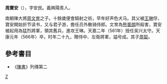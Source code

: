 '''周寶安'''（{{bd|538年||566年}}），字安民。義興陽羨人。

南朝陳大將[[周文育|周文育]]之子。十餘歲便會騎射之術，早年好声色犬马。其父被[[王琳|王琳]]俘，寶安開始折节读书，又与君子游，擔任员外散骑侍郎。文育為[[熊曇朗|熊曇朗]]所殺害，寶安被起用為猛烈將軍，領其舊兵，進攻王琳。天嘉二年（561年）授任吴兴太守。天康元年（566年）卒，时年二十九，贈侍中、左衛將軍，謚号成。其子[[周䂮|周䂮]]。

==參考書目==
*《[[陳書|陳書]]》列傳第二

[[category:南北朝軍事人物|Z]]